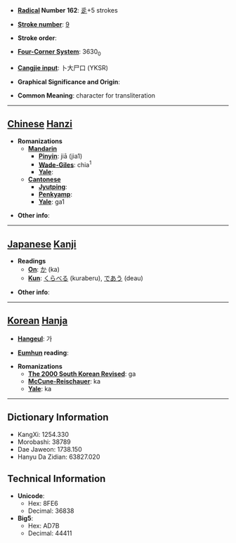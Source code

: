 * '''[[Wiktionary:Chinese radical index| Radical]] Number 162''': [[Wiktionary:Chinese radical index 辵|辵]]+5 strokes

* '''[[Wiktionary:Chinese total strokes index|Stroke number]]''': [[Wiktionary:Chinese total strokes index 9|9]]

* '''Stroke order''': 

* '''[[Wiktionary:Chinese four corner index|Four-Corner System]]''': 3630<sub>0</sub>

* '''[[Wiktionary:Chinese Cangjie index|Cangjie input]]''': 卜大尸口 (YKSR)

* '''Graphical Significance and Origin''': 

* '''Common Meaning''': character for transliteration

----

== [[Chinese]] [[Hanzi]] ==

* '''Romanizations'''
** '''[[Mandarin]]'''
*** '''[[Pinyin]]''': jiā (jia1)
*** '''[[Wade-Giles]]''': chia<sup>1</sup>
*** '''[[Yale]]''': 
** '''[[Cantonese]]'''
*** '''[[Jyutping]]''':
*** '''[[Penkyamp]]''': 
*** '''[[Yale]]''': ga1

* '''Other info''': 

----

== [[Japanese]] [[Kanji]] ==

* '''Readings'''
** '''[[On]]''': [[か]] (ka)
** '''[[Kun]]''': [[くらべる]] (kuraberu), [[であう]] (deau)

* '''Other info''':  

----

== [[Korean]] [[Hanja]] ==

* '''[[Hangeul]]''': 가

* '''[[Eumhun]] reading''': 

* '''Romanizations'''
** '''[[The 2000 South Korean Revised Romanization|The 2000 South Korean Revised]]''': ga
** '''[[McCune-Reischauer]]''': ka
** '''[[Yale]]''': ka

----

== Dictionary Information ==

* KangXi: 1254.330
* Morobashi: 38789
* Dae Jaweon: 1738.150
* Hanyu Da Zidian: 63827.020

== Technical Information ==

* '''Unicode''':
** Hex: 8FE6
** Decimal: 36838
* '''Big5''':
** Hex: AD7B
** Decimal: 44411